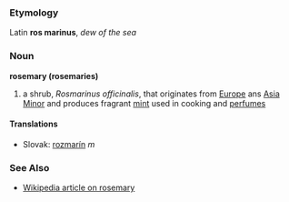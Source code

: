 === Etymology ===
Latin '''ros marinus''', ''dew of the sea''
=== Noun ===
'''rosemary (rosemaries)'''
# a shrub, ''Rosmarinus officinalis'', that originates from [[Europe]] ans [[Asia Minor]] and produces fragrant [[mint]] used in cooking and [[perfume|perfumes]]
==== Translations ====
*Slovak: [[rozmarín]] ''m''
=== See Also ===
* [[w:rosemary|Wikipedia article on rosemary]]